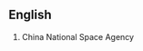 ==English==

{{rfc|acronym?  abbreviation?  initialism?}}

# China National Space Agency

{{wikify}}